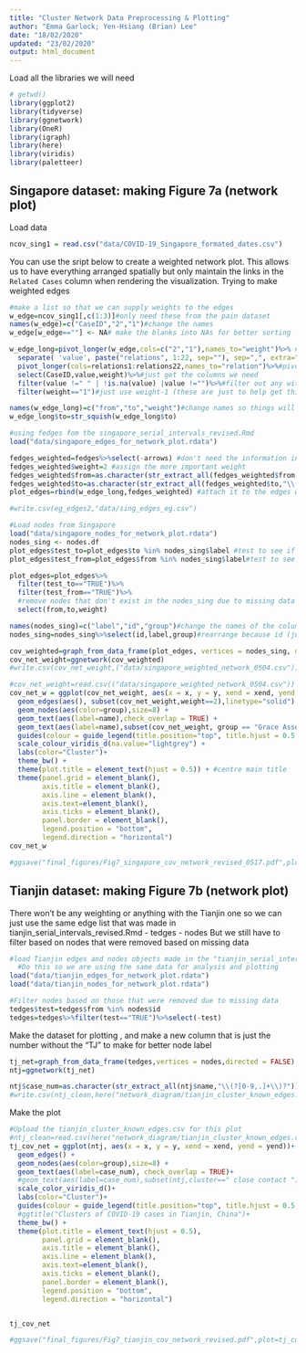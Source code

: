```yaml
---
title: "Cluster Network Data Preprocessing & Plotting"
author: "Emma Garlock; Yen-Hsiang (Brian) Lee"
date: "18/02/2020"
updated: "23/02/2020"
output: html_document
---
```


Load all the libraries we will need 
```r
# getwd()
library(ggplot2)
library(tidyverse)
library(ggnetwork)
library(OneR)
library(igraph)
library(here)
library(viridis)
library(paletteer)
```


## Singapore dataset: making Figure 7a (network plot)

Load data
```r
ncov_sing1 = read.csv("data/COVID-19_Singapore_formated_dates.csv")
```

You can use the sript below to create a weighted network plot. This allows us to have everything arranged spatially but only maintain the links in the `Related Cases` column when rendering the visualization. 
Trying to make weighted edges 

```r
#make a list so that we can supply weights to the edges 
w_edge=ncov_sing1[,c(1:3)]#only need these from the pain dataset 
names(w_edge)=c("CaseID","2","1")#change the names 
w_edge[w_edge==""] <- NA# make the blanks into NAs for better sorting 

w_edge_long=pivot_longer(w_edge,cols=c("2","1"),names_to="weight")%>% #pivot longer 
  separate( 'value', paste("relations", 1:22, sep=""), sep=",", extra="drop")%>%#separate out all the connections 
  pivot_longer(cols=relations1:relations22,names_to="relation")%>%#pivot longer again 
  select(CaseID,value,weight)%>%#just get the columns we need 
  filter(value !=" " | !is.na(value) |value !="")%>%#filter out any with missing values 
  filter(weight=="1")#just use weight-1 (these are just to help get things laid out poroperly during plotting, these won't actually show up in the figure. The ones that show up in the figure come later.)

names(w_edge_long)=c("from","to","weight")#change names so things will merge 
w_edge_long$to=str_squish(w_edge_long$to)

#using fedges fom the singapore_serial_intervals_revised.Rmd 
load("data/singapore_edges_for_network_plot.rdata")

fedges_weighted=fedges%>%select(-arrows) #don't need the information in the 
fedges_weighted$weight=2 #assign the more important weight 
fedges_weighted$from=as.character(str_extract_all(fedges_weighted$from,"\\(?[0-9,.]+\\)?"))#get just the numeric so that it can match with the other df and with the nodes df
fedges_weighted$to=as.character(str_extract_all(fedges_weighted$to,"\\(?[0-9,.]+\\)?"))#get just the numeric so that it can match with the other df and with the nodes df
plot_edges=rbind(w_edge_long,fedges_weighted) #attach it to the edges we use just to get the plotting laid out nicely 

#write.csv(eg_edges2,"data/sing_edges_eg.csv")
```


```r
#Load nodes from Singapore
load("data/singapore_nodes_for_network_plot.rdata")
nodes_sing <- nodes.df
plot_edges$test_to=plot_edges$to %in% nodes_sing$label #test to see if there are edges that don't have any node data 
plot_edges$test_from=plot_edges$from %in% nodes_sing$label#test to see if there are edges that don't have any node data 

plot_edges=plot_edges%>%
  filter(test_to=="TRUE")%>%
  filter(test_from=="TRUE")%>%
  #remove nodes that don't exist in the nodes_sing due to missing data (they still exist inthe relationships column which is why they showed up)
  select(from,to,weight)

names(nodes_sing)=c("label","id","group")#change the names of the columns to better reflect what we'll use them for 
nodes_sing=nodes_sing%>%select(id,label,group)#rearrange because id (just the number) needs to be the first column 

cov_weighted=graph_from_data_frame(plot_edges, vertices = nodes_sing, directed = FALSE)
cov_net_weight=ggnetwork(cov_weighted)
#write.csv(cov_net_weight,("data/singapore_weighted_network_0504.csv"))
```


```r
#cov_net_weight=read.csv(("data/singapore_weighted_network_0504.csv"))
cov_net_w = ggplot(cov_net_weight, aes(x = x, y = y, xend = xend, yend = yend)) +
  geom_edges(aes(), subset(cov_net_weight,weight==2),linetype="solid") +
  geom_nodes(aes(color=group),size=8) +
  geom_text(aes(label=name),check_overlap = TRUE) +
  geom_text(aes(label=name),subset(cov_net_weight, group == "Grace Assembly of God"),colour="white",check_overlap = TRUE) +
  guides(colour = guide_legend(title.position="top", title.hjust = 0.5, override.aes = list(size=3))) +
  scale_colour_viridis_d(na.value="lightgrey") +
  labs(color="Cluster")+
  theme_bw() +
  theme(plot.title = element_text(hjust = 0.5)) + #centre main title
  theme(panel.grid = element_blank(),
        axis.title = element_blank(),
        axis.line = element_blank(),
        axis.text=element_blank(),
        axis.ticks = element_blank(),
        panel.border = element_blank(),
        legend.position = "bottom",
        legend.direction = "horizontal")
cov_net_w

#ggsave("final_figures/Fig7_singapore_cov_network_revised_0517.pdf",plot=cov_net_w,device="pdf",height=8,width=11,units="in")
```


## Tianjin dataset: making Figure 7b (network plot)

There won't be any weighting or anything with the Tianjin one so we can just use the same edge list that was made in tianjin_serial_intervals_revised.Rmd 
- tedges 
- nodes 
 But we still have to filter based on nodes that were removed based on missing data 
```r
#load Tianjin edges and nodes objects made in the "tianjin_serial_intervals_revised.rmd" file 
  #Do this so we are using the same data for analysis and plotting
load("data/tianjin_edges_for_network_plot.rdata")
load("data/tianjin_nodes_for_network_plot.rdata")

#Filter nodes based on those that were removed due to missing data
tedges$test=tedges$from %in% nodes$id
tedges=tedges%>%filter(test=="TRUE")%>%select(-test)
```
 

Make the dataset for plotting , and make a new column that is just the number without the "TJ" to make for better node label 
```r
tj_net=graph_from_data_frame(tedges,vertices = nodes,directed = FALSE)
ntj=ggnetwork(tj_net)

ntj$case_num=as.character(str_extract_all(ntj$name,"\\(?[0-9,.]+\\)?"))
#write.csv(ntj_clean,here("network_diagram/tianjin_cluster_known_edges.csv"))

```
Make the plot 
```r
#Upload the tianjin_cluster_known_edges.csv for this plot 
#ntj_clean=read.csv(here("network_diagram/tianjin_cluster_known_edges.csv"))
tj_cov_net = ggplot(ntj, aes(x = x, y = y, xend = xend, yend = yend))+
  geom_edges() +
  geom_nodes(aes(color=group),size=8) +
  geom_text(aes(label=case_num), check_overlap = TRUE)+
  #geom_text(aes(label=case_num),subset(ntj,cluster==" close contact "),colour="white",check_overlap = TRUE)+
  scale_color_viridis_d()+
  labs(color="Cluster")+
  guides(colour = guide_legend(title.position="top", title.hjust = 0.5, override.aes = list(size=3))) +
  #ggtitle("Clusters of COVID-19 cases in Tianjin, China")+
  theme_bw() +
  theme(plot.title = element_text(hjust = 0.5),
        panel.grid = element_blank(),
        axis.title = element_blank(),
        axis.line = element_blank(),
        axis.text=element_blank(),
        axis.ticks = element_blank(),
        panel.border = element_blank(),
        legend.position = "bottom",
        legend.direction = "horizontal")


tj_cov_net

#ggsave("final_figures/Fig7_tianjin_cov_network_revised.pdf",plot=tj_cov_net,device="pdf",height=8,width=11,units="in")
```


